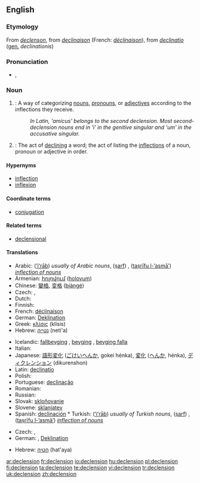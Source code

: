 ==English==

===Etymology===
From {{etyl|enm}} ''[[declenson]]'', from {{etyl|frm}} ''[[declinaison]]'' (French: ''[[déclinaison]]''), from {{etyl|la}} ''[[declinatio]]'' ([[genitive|gen.]] ''declinationis'')

===Pronunciation===
* {{IPA|/dɪˈklen.ʃən/}}, {{SAMPA|/dI"klEn.S@n/}}

===Noun===
{{wikipedia}}
{{en-noun}}

# {{grammar}}: A way of categorizing [[noun]]s, [[pronoun]]s, or [[adjective]]s according to the inflections they receive.
#: ''In Latin, 'amicus' belongs to the second declension. Most second-declension nouns end in 'i' in the genitive singular and 'um' in the accusative singular.''
# {{grammar}}: The act of [[declining]] a word; the act of listing the [[inflection]]s of a noun, pronoun or adjective in order.

====Hypernyms====
* [[inflection]]
* [[inflexion]]

====Coordinate terms====
* [[conjugation]]

====Related terms====
* [[declensional]]

====Translations====
{{trans-top|a way of categorizing nouns}}
* Arabic: {{Arab|[[إعراب]]}} ([[’iʻrāb]]) {{m}} ''usually of Arabic nouns'', {{Arab|[[صرف]]}} ([[ṣarf]]) {{m}}, {{Arab|[[تصريف الأسماء]]}} ([[taṣrīfu l-’asmā’]]) {{m}} '' [[inflection of nouns]]''
* Armenian: [[հոլովում]] ([[holovum]])
* Chinese: [[變格]], [[变格]] ([[biàngé]])
* Czech: {{t+|cs|deklinace|f}}, {{t+|cs|skloňování|n}}
* Dutch: {{t+|nl|verbuiging|f}}
* Finnish: {{t-|fi|taivutus}}
* French: [[déclinaison]] {{f}}
* German: [[Deklination]] {{f}}
* Greek: [[κλίσις]] (klísis) {{f}}
* Hebrew: [[נטייה]] (neti'a) {{f}}
{{trans-mid}}
* Icelandic: [[fallbeyging]] {{f}}, [[beyging]] {{f}}, [[beyging falla]] {{f}}
* Italian: {{t+|it|declinazione|f}}
* Japanese: [[語形変化]] ([[ごけいへんか]], gokei hénka), [[変化]] ([[へんか]], hénka), [[ディクレンション]] (dikurenshon)
* Latin: [[declinatio]] {{f}}
* Polish: {{t+|pl|deklinacja|f}}
* Portuguese: [[declinação]] {{f}}
* Romanian: {{t-|ro|declinare|f}}
* Russian: {{t+|ru|склонение|n|tr=sklonénije|sc=Cyrl}}
* Slovak: [[skloňovanie]] {{n}}
* Slovene: [[sklanjatev]] {{f}}
* Spanish: [[declinación]] {{f}}* Turkish: {{Turk|[[إعراب]]}} ([[’iʻrāb]]) {{m}} ''usually of Turkish nouns'', {{Turk|[[صرف]]}} ([[ṣarf]]) {{m}}, {{Turk|[[تصريف الأسماء]]}} ([[taṣrīfu l-’asmā’]]) {{m}} '' [[inflection of nouns]]''
{{trans-bottom}}
{{trans-top|act of declining}}
* Czech: {{t+|cs|deklinace|f}}, {{t+|cs|skloňování|n}}
* German: {{t|de|Beugung|f}}, [[Deklination]] {{f}}
{{trans-mid}}
* Hebrew: [[הטיה]] (hat'aya) {{f}}

{{trans-bottom}}

[[ar:declension]]
[[fr:declension]]
[[io:declension]]
[[hu:declension]]
[[pl:declension]]
[[fi:declension]]
[[ta:declension]]
[[te:declension]]
[[vi:declension]]
[[tr:declension]]
[[uk:declension]]
[[zh:declension]]